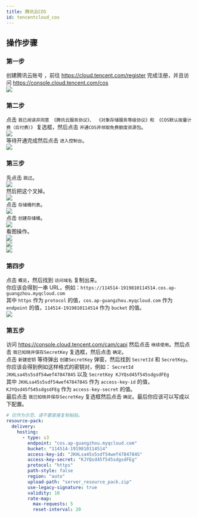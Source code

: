 ```yaml
---
title: 腾讯云COS
id: tencentcloud_cos
---
```


## 操作步骤

### 第一步
创建腾讯云账号 ，前往 https://cloud.tencent.com/register 完成注册，并且访问 https://console.cloud.tencent.com/cos \
![](/img/i18n/zh-Hans/tencentcloud_cos_1.png)

### 第二步
点击 `我已阅读并同意 《腾讯云服务协议》、 《对象存储服务等级协议》和 《COS默认按量计费（后付费）》` 复选框，然后点击 `开通COS并领取免费额度资源包`。\
![](/img/i18n/zh-Hans/tencentcloud_cos_2_1.png)\
等待开通完成然后点击 `进入控制台`。\
![](/img/i18n/zh-Hans/tencentcloud_cos_2_2.png)

### 第三步
先点击 `跳过`。\
![](/img/i18n/zh-Hans/tencentcloud_cos_3_1.png)\
然后把这个叉掉。\
![](/img/i18n/zh-Hans/tencentcloud_cos_3_2.png)\
点击 `存储桶列表`。\
![](/img/i18n/zh-Hans/tencentcloud_cos_3_3.png)\
点击 `创建存储桶`。\
![](/img/i18n/zh-Hans/tencentcloud_cos_3_4.png)\
看图操作。\
![](/img/i18n/zh-Hans/tencentcloud_cos_3_5.png)\
![](/img/i18n/zh-Hans/tencentcloud_cos_3_6.png)\
![](/img/i18n/zh-Hans/tencentcloud_cos_3_7.png)

### 第四步
点击 `概览`，然后找到 `访问域名` 复制出来。\
你应该会得到一串 URL，例如：`https://114514-1919810114514.cos.ap-guangzhou.myqcloud.com`\
其中 `https` 作为 `protocol` 的值，`cos.ap-guangzhou.myqcloud.com` 作为 `endpoint` 的值，`114514-1919810114514` 作为 `bucket` 的值。\
![](/img/i18n/zh-Hans/tencentcloud_cos_4.png)

### 第五步
访问 https://console.cloud.tencent.com/cam/capi 然后点击 `继续使用`。然后点击 `我已知晓并保存SecretKey` 复选框，然后点击 `确定`。\
点击 `新建密钥` 等待弹出 `创建SecretKey` 弹窗，然后找到 `SecretId` 和 `SecretKey`。\
你应该会得到例如这样格式的密钥对，例如： `SecretId JKHLsa45s5sdf54wef4784784S` 以及 `SecretKey KJYQsd45f545sdgsdFEg`\
其中 `JKHLsa45s5sdf54wef4784784S` 作为 `access-key-id` 的值，`KJYQsd45f545sdgsdFEg` 作为 `access-key-secret` 的值。\
最后点击 `我已知晓并保存SecretKey` 复选框然后点击 `确定`。最后你应该可以写成以下配置。

```yaml
# 仅作为示范，请不要直接复制粘贴。
resource-pack:
  delivery:
    hosting:
      - type: s3
        endpoint: "cos.ap-guangzhou.myqcloud.com"
        bucket: "114514-1919810114514"
        access-key-id: "JKHLsa45s5sdf54wef4784784S"
        access-key-secret: "KJYQsd45f545sdgsdFEg"
        protocol: "https"
        path-style: false
        region: "auto"
        upload-path: "server_resource_pack.zip"
        use-legacy-signature: true
        validity: 10
        rate-map:
          max-requests: 5
          reset-interval: 20
```
